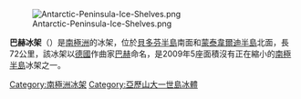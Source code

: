 [[Image:Antarctic-Peninsula-Ice-Shelves.png|thumb]]

{{coord|72|S|72|W|scale:2000000_source:GNIS|display=title}}

'''巴赫冰架'''（{{lang-en|Bach Ice Shelf}}）是[[南極洲|南極洲]]的冰架，位於[[貝多芬半島|貝多芬半島]]南面和[[蒙泰韋爾迪半島|蒙泰韋爾迪半島]]北面，長72公里，該冰架以[[德國|德國]]作曲家[[巴赫|巴赫]]命名，是2009年5座面積沒有正在縮小的[[南極半島|南極半島]]冰架之一。

{{DEFAULTSORT:Bach Ice Shelf}}
[[Category:南極洲冰架|Category:南極洲冰架]]
[[Category:亞歷山大一世島冰體|Category:亞歷山大一世島冰體]]


{{AlexanderIsland-geo-stub}}